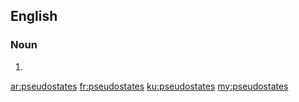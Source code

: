 ==English==

===Noun===
{{head|en|plural}}

# {{plural of|pseudostate|lang=en|nocat=1}}

[[ar:pseudostates]]
[[fr:pseudostates]]
[[ku:pseudostates]]
[[my:pseudostates]]